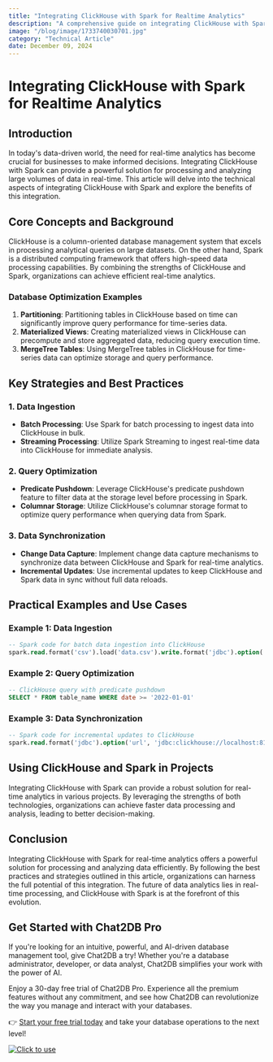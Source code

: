 ```yaml
---
title: "Integrating ClickHouse with Spark for Realtime Analytics"
description: "A comprehensive guide on integrating ClickHouse with Spark for realtime analytics, exploring the benefits and technical aspects of this integration."
image: "/blog/image/1733740030701.jpg"
category: "Technical Article"
date: December 09, 2024
---
```


# Integrating ClickHouse with Spark for Realtime Analytics

## Introduction

In today's data-driven world, the need for real-time analytics has become crucial for businesses to make informed decisions. Integrating ClickHouse with Spark can provide a powerful solution for processing and analyzing large volumes of data in real-time. This article will delve into the technical aspects of integrating ClickHouse with Spark and explore the benefits of this integration.

## Core Concepts and Background

ClickHouse is a column-oriented database management system that excels in processing analytical queries on large datasets. On the other hand, Spark is a distributed computing framework that offers high-speed data processing capabilities. By combining the strengths of ClickHouse and Spark, organizations can achieve efficient real-time analytics.

### Database Optimization Examples

1. **Partitioning**: Partitioning tables in ClickHouse based on time can significantly improve query performance for time-series data.
2. **Materialized Views**: Creating materialized views in ClickHouse can precompute and store aggregated data, reducing query execution time.
3. **MergeTree Tables**: Using MergeTree tables in ClickHouse for time-series data can optimize storage and query performance.

## Key Strategies and Best Practices

### 1. Data Ingestion

- **Batch Processing**: Use Spark for batch processing to ingest data into ClickHouse in bulk.
- **Streaming Processing**: Utilize Spark Streaming to ingest real-time data into ClickHouse for immediate analysis.

### 2. Query Optimization

- **Predicate Pushdown**: Leverage ClickHouse's predicate pushdown feature to filter data at the storage level before processing in Spark.
- **Columnar Storage**: Utilize ClickHouse's columnar storage format to optimize query performance when querying data from Spark.

### 3. Data Synchronization

- **Change Data Capture**: Implement change data capture mechanisms to synchronize data between ClickHouse and Spark for real-time analytics.
- **Incremental Updates**: Use incremental updates to keep ClickHouse and Spark data in sync without full data reloads.

## Practical Examples and Use Cases

### Example 1: Data Ingestion

```sql
-- Spark code for batch data ingestion into ClickHouse
spark.read.format('csv').load('data.csv').write.format('jdbc').option('url', 'jdbc:clickhouse://localhost:8123/default').option('dbtable', 'table_name').save()
```

### Example 2: Query Optimization

```sql
-- ClickHouse query with predicate pushdown
SELECT * FROM table_name WHERE date >= '2022-01-01'
```

### Example 3: Data Synchronization

```sql
-- Spark code for incremental updates to ClickHouse
spark.read.format('jdbc').option('url', 'jdbc:clickhouse://localhost:8123/default').option('dbtable', 'table_name').load().write.format('jdbc').option('url', 'jdbc:clickhouse://localhost:8123/default').option('dbtable', 'table_name').mode('append').save()
```

## Using ClickHouse and Spark in Projects

Integrating ClickHouse with Spark can provide a robust solution for real-time analytics in various projects. By leveraging the strengths of both technologies, organizations can achieve faster data processing and analysis, leading to better decision-making.

## Conclusion

Integrating ClickHouse with Spark for real-time analytics offers a powerful solution for processing and analyzing data efficiently. By following the best practices and strategies outlined in this article, organizations can harness the full potential of this integration. The future of data analytics lies in real-time processing, and ClickHouse with Spark is at the forefront of this evolution.

## Get Started with Chat2DB Pro

If you're looking for an intuitive, powerful, and AI-driven database management tool, give Chat2DB a try! Whether you're a database administrator, developer, or data analyst, Chat2DB simplifies your work with the power of AI.

Enjoy a 30-day free trial of Chat2DB Pro. Experience all the premium features without any commitment, and see how Chat2DB can revolutionize the way you manage and interact with your databases.

👉 [Start your free trial today](https://chat2db.ai/pricing) and take your database operations to the next level!


[![Click to use](/image/blog/bg/chat2db.jpg)](https://chat2db.ai/)
